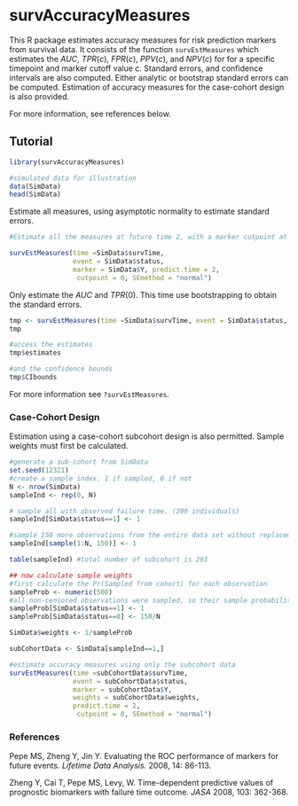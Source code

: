 survAccuracyMeasures
=============================================

This R package estimates accuracy measures for risk prediction markers from survival data. It consists of the function `survEstMeasures` which estimates the $AUC$, $TPR(c)$, $FPR(c)$, $PPV(c)$, and $NPV(c)$ for for a specific timepoint and marker cutoff value c. Standard errors, and confidence intervals are also computed. Either analytic or bootstrap standard errors can be computed. Estimation of accuracy measures for the case-cohort design is also provided.

For more information, see references below. 


## Tutorial


```r
library(survAccuracyMeasures)

#simulated data for illustration
data(SimData)
head(SimData)
```


Estimate all measures, using asymptotic normality to estimate standard errors. 

```r
#Estimate all the measures at future time 2, with a marker cutpoint at 0. 

survEstMeasures(time =SimData$survTime, 
                event = SimData$status, 
                marker = SimData$Y, predict.time = 2, 
                 cutpoint = 0, SEmethod = "normal")
```

Only estimate the $AUC$ and $TPR(0)$. This time use bootstrapping to obtain the standard errors. 

```r
tmp <- survEstMeasures(time =SimData$survTime, event = SimData$status, marker = SimData$Y, predict.time = 2, measures = c("AUC", "TPR"), SEmethod = 'bootstrap', bootstraps = 50, cutpoint = 0)
tmp
```

```r
#access the estimates 
tmp$estimates

#and the confidence bounds
tmp$CIbounds
```

For more information see `?survEstMeasures`. 

### Case-Cohort Design

Estimation using a case-cohort subcohort design is also permitted. Sample weights must first be calculated. 

```r
#generate a sub-cohort from SimData
set.seed(12321)
#create a sample index. 1 if sampled, 0 if not
N <- nrow(SimData)
sampleInd <- rep(0, N)

# sample all with observed failure time. (200 individuals)
sampleInd[SimData$status==1] <- 1

#sample 150 more observations from the entire data set without replacement
sampleInd[sample(1:N, 150)] <- 1

table(sampleInd) #total number of subcohort is 293 

## now calculate sample weights
#first calculate the Pr(Sampled from cohort) for each observation
sampleProb <- numeric(500)
#all non-censored observations were sampled, so their sample probability is 1
sampleProb[SimData$status==1] <- 1 
sampleProb[SimData$status==0] <- 150/N

SimData$weights <- 1/sampleProb

subCohortData <- SimData[sampleInd==1,]

#estimate accuracy measures using only the subcohort data
survEstMeasures(time =subCohortData$survTime, 
                event = subCohortData$status, 
                marker = subCohortData$Y,
                weights = subCohortData$weights, 
                predict.time = 2, 
                 cutpoint = 0, SEmethod = "normal")

```



### References
Pepe MS, Zheng Y, Jin Y. Evaluating the ROC performance of markers for future events. *Lifetime Data Analysis.* 2008, 14: 86-113.

Zheng Y, Cai T, Pepe MS, Levy, W. Time-dependent predictive values of prognostic biomarkers with failure time outcome. *JASA* 2008, 103: 362-368.














